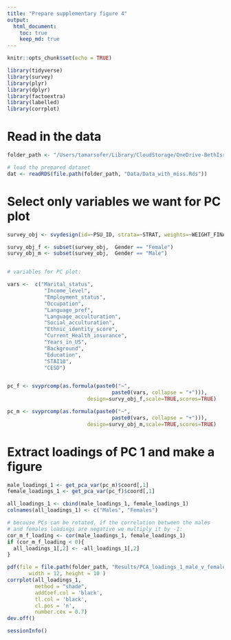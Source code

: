 ```yaml
---
title: "Prepare supplementary figure 4"
output: 
  html_document:
    toc: true
    keep_md: true
---
```


```r
knitr::opts_chunk$set(echo = TRUE)
```

```r
library(tidyverse)
library(survey)
library(plyr)
library(dplyr)
library(factoextra)
library(labelled)
library(corrplot)
```

# Read in the data

```r
folder_path <- "/Users/tamarsofer/Library/CloudStorage/OneDrive-BethIsraelLaheyHealth/Ongoing_papers/2022_gender_measure"

# load the prepared dataset
dat <- readRDS(file.path(folder_path, "Data/Data_with_miss.Rds"))

```
# Select only variables we want for PC plot

```r

survey_obj <- svydesign(id=~PSU_ID, strata=~STRAT, weights=~WEIGHT_FINAL_NORM_OVERALL , data=dat)

survy_obj_f <- subset(survey_obj,  Gender == "Female")
survy_obj_m <- subset(survey_obj,  Gender == "Male")


# variables for PC plot:

vars <-  c("Marital_status",
            "Income_level",
            "Employment_status",
            "Occupation",
            "Language_pref",
            "Language_acculturation", 
            "Social_acculturation", 
            "Ethnic_identity_score", 
            "Current_Health_insurance", 
            "Years_in_US",
            "Background", 
            "Education",
            "STAI10",
            "CESD")


pc_f <- svyprcomp(as.formula(paste0("~", 
                                  paste0(vars, collapse = "+"))),
                          design=survy_obj_f,scale=TRUE,scores=TRUE)

pc_m <- svyprcomp(as.formula(paste0("~", 
                                  paste0(vars, collapse = "+"))),
                          design=survy_obj_m,scale=TRUE,scores=TRUE)
```

# Extract loadings of PC 1 and make a figure

```r
male_loadings_1 <- get_pca_var(pc_m)$coord[,1]
female_loadings_1 <- get_pca_var(pc_f)$coord[,1]

all_loadings_1 <- cbind(male_loadings_1, female_loadings_1)
colnames(all_loadings_1) <- c("Males", "Females")

# because PCs can be rotated, if the correlation between the males
# and females loadings are negative we multiply it by -1:
cor_m_f_loading <- cor(male_loadings_1, female_loadings_1)
if (cor_m_f_loading < 0){
  all_loadings_1[,2] <- -all_loadings_1[,2] 
}

pdf(file = file.path(folder_path, "Results/PCA_loadings_1_male_v_female.pdf"),
       width = 12, height = 10 )
corrplot(all_loadings_1, 
         method = "shade", 
         addCoef.col = 'black', 
         tl.col = 'black', 
         cl.pos = 'n', 
         number.cex = 0.7)
dev.off()

```

```r
sessionInfo()
```